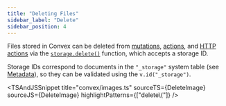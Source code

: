 ```yaml
---
title: "Deleting Files"
sidebar_label: "Delete"
sidebar_position: 4
---
```



Files stored in Convex can be deleted from
[mutations](/functions/mutation-functions.mdx),
[actions](/functions/actions.mdx), and
[HTTP actions](/functions/http-actions.mdx) via the
[`storage.delete()`](/api/interfaces/server.StorageWriter#delete) function,
which accepts a storage ID.

Storage IDs correspond to documents in the `"_storage"` system table (see
[Metadata](/file-storage/file-metadata.mdx)), so they can be validated using the
`v.id("_storage")`.

<TSAndJSSnippet
  title="convex/images.ts"
  sourceTS={DeleteImage}
  sourceJS={DeleteImage}
  highlightPatterns={["delete\\("]}
/>
